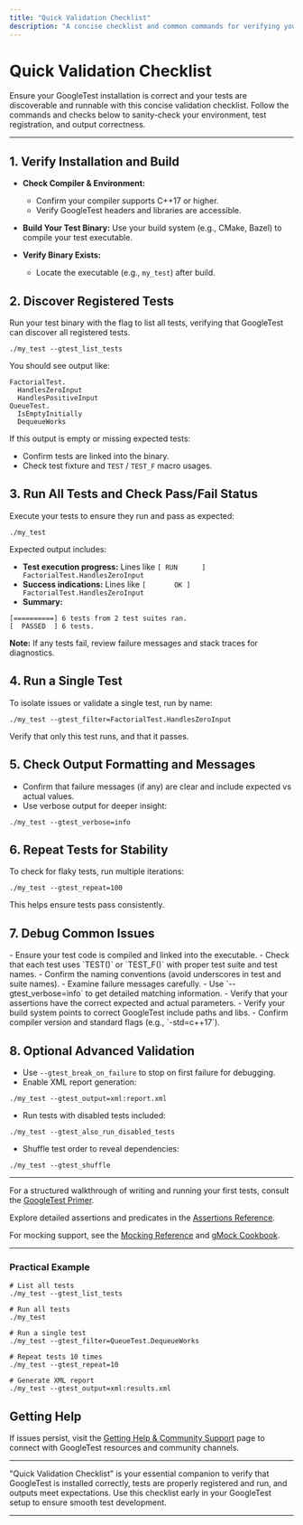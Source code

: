 ```yaml
---
title: "Quick Validation Checklist"
description: "A concise checklist and common commands for verifying your setup. Helps you sanity-check that the installation was successful, tests are discoverable and runnable, and that outputs are as expected."
---
```


# Quick Validation Checklist

Ensure your GoogleTest installation is correct and your tests are discoverable and runnable with this concise validation checklist. Follow the commands and checks below to sanity-check your environment, test registration, and output correctness.

---

## 1. Verify Installation and Build

- **Check Compiler & Environment:**
  - Confirm your compiler supports C++17 or higher.
  - Verify GoogleTest headers and libraries are accessible.

- **Build Your Test Binary:**
  Use your build system (e.g., CMake, Bazel) to compile your test executable.

- **Verify Binary Exists:**
  - Locate the executable (e.g., `my_test`) after build.


## 2. Discover Registered Tests

Run your test binary with the flag to list all tests, verifying that GoogleTest can discover all registered tests.

```shell
./my_test --gtest_list_tests
```

You should see output like:

```
FactorialTest.
  HandlesZeroInput
  HandlesPositiveInput
QueueTest.
  IsEmptyInitially
  DequeueWorks
```

If this output is empty or missing expected tests:

- Confirm tests are linked into the binary.
- Check test fixture and `TEST` / `TEST_F` macro usages.


## 3. Run All Tests and Check Pass/Fail Status

Execute your tests to ensure they run and pass as expected:

```shell
./my_test
```

Expected output includes:

- **Test execution progress:** Lines like `[ RUN      ] FactorialTest.HandlesZeroInput`
- **Success indications:** Lines like `[       OK ] FactorialTest.HandlesZeroInput`
- **Summary:**

```
[==========] 6 tests from 2 test suites ran.
[  PASSED  ] 6 tests.
```

**Note:** If any tests fail, review failure messages and stack traces for diagnostics.


## 4. Run a Single Test

To isolate issues or validate a single test, run by name:

```shell
./my_test --gtest_filter=FactorialTest.HandlesZeroInput
```

Verify that only this test runs, and that it passes.


## 5. Check Output Formatting and Messages

- Confirm that failure messages (if any) are clear and include expected vs actual values.
- Use verbose output for deeper insight:

```shell
./my_test --gtest_verbose=info
```


## 6. Repeat Tests for Stability

To check for flaky tests, run multiple iterations:

```shell
./my_test --gtest_repeat=100
```

This helps ensure tests pass consistently.


## 7. Debug Common Issues

<AccordionGroup title="Common Validation Issues and Fixes">
<Accordion title="No Tests Discovered">
- Ensure your test code is compiled and linked into the executable.
- Check that each test uses `TEST()` or `TEST_F()` with proper test suite and test names.
- Confirm the naming conventions (avoid underscores in test and suite names).
</Accordion>
<Accordion title="Tests Run but Always Fail">
- Examine failure messages carefully.
- Use `--gtest_verbose=info` to get detailed matching information.
- Verify that your assertions have the correct expected and actual parameters.
</Accordion>
<Accordion title="Binary Not Found or Build Errors">
- Verify your build system points to correct GoogleTest include paths and libs.
- Confirm compiler version and standard flags (e.g., `-std=c++17`).
</Accordion>
</AccordionGroup>


## 8. Optional Advanced Validation

- Use `--gtest_break_on_failure` to stop on first failure for debugging.
- Enable XML report generation:

```shell
./my_test --gtest_output=xml:report.xml
```

- Run tests with disabled tests included:

```shell
./my_test --gtest_also_run_disabled_tests
```

- Shuffle test order to reveal dependencies:

```shell
./my_test --gtest_shuffle
```


---

For a structured walkthrough of writing and running your first tests, consult the [GoogleTest Primer](https://github.com/google/googletest/blob/main/docs/primer.md).

Explore detailed assertions and predicates in the [Assertions Reference](https://github.com/google/googletest/blob/main/docs/reference/assertions.md).

For mocking support, see the [Mocking Reference](https://github.com/google/googletest/blob/main/docs/reference/mocking.md) and [gMock Cookbook](https://github.com/google/googletest/blob/main/docs/gmock_cook_book.md).

---

### Practical Example

```shell
# List all tests
./my_test --gtest_list_tests

# Run all tests
./my_test

# Run a single test
./my_test --gtest_filter=QueueTest.DequeueWorks

# Repeat tests 10 times
./my_test --gtest_repeat=10

# Generate XML report
./my_test --gtest_output=xml:results.xml
```


## Getting Help

If issues persist, visit the [Getting Help & Community Support](https://github.com/google/googletest/blob/main/docs/getting-started/troubleshooting-support/community-support-channels.md) page to connect with GoogleTest resources and community channels.

---

"Quick Validation Checklist" is your essential companion to verify that GoogleTest is installed correctly, tests are properly registered and run, and outputs meet expectations. Use this checklist early in your GoogleTest setup to ensure smooth test development.

---